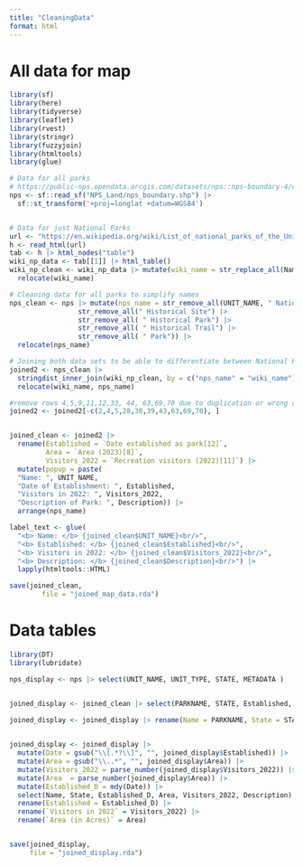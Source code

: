 ```yaml
---
title: "CleaningData"
format: html
---
```


# All data for map
```r
library(sf)
library(here)
library(tidyverse)
library(leaflet)
library(rvest)
library(stringr)
library(fuzzyjoin)
library(htmltools)
library(glue)

# Data for all parks 
# https://public-nps.opendata.arcgis.com/datasets/nps::nps-boundary-4/explore?location=37.015375%2C-81.906543%2C6.00
nps <- sf::read_sf("NPS_Land/nps_boundary.shp") |>
  sf::st_transform('+proj=longlat +datum=WGS84')


# Data for just National Parks 
url <- "https://en.wikipedia.org/wiki/List_of_national_parks_of_the_United_States"
h <- read_html(url)
tab <- h |> html_nodes("table")
wiki_np_data <- tab[[1]] |> html_table()
wiki_np_clean <- wiki_np_data |> mutate(wiki_name = str_replace_all(Name, "[^[:alnum:]]", " ")) |>
  relocate(wiki_name)

# Cleaning data for all parks to simplify names
nps_clean <- nps |> mutate(nps_name = str_remove_all(UNIT_NAME, " National") |>
                 str_remove_all(" Historical Site") |> 
                 str_remove_all( " Historical Park") |>
                 str_remove_all( " Historical Trail") |>
                 str_remove_all( " Park")) |>
  relocate(nps_name)

# Joining both data sets to be able to differentiate between National Parks and other areas on the map 
joined2 <- nps_clean |>
  stringdist_inner_join(wiki_np_clean, by = c("nps_name" = "wiki_name"), max_dist = 4) |>
  relocate(wiki_name, nps_name)

#remove rows 4,5,9,11,12,33, 44, 63,69,70 due to duplication or wrong classification 
joined2 <- joined2[-c(2,4,5,28,38,39,43,63,69,70), ]


joined_clean <- joined2 |> 
  rename(Established = `Date established as park[12]`, 
         Area = `Area (2023)[8]`, 
         Visitors_2022 = `Recreation visitors (2022)[11]`) |>
  mutate(popup = paste(
  "Name: ", UNIT_NAME,
  "Date of Establishment: ", Established,
  "Visitors in 2022: ", Visitors_2022,
  "Description of Park: ", Description)) |>
  arrange(nps_name)

label_text <- glue(
  "<b> Name: </b> {joined_clean$UNIT_NAME}<br/>",
  "<b> Established: </b> {joined_clean$Established}<br/>",
  "<b> Visitors in 2022: </b> {joined_clean$Visitors_2022}<br/>",
  "<b> Description: </b> {joined_clean$Description}<br/>") |>
  lapply(htmltools::HTML)

save(joined_clean,
        file = "joined_map_data.rda")
```

# Data tables
```r
library(DT)
library(lubridate)

nps_display <- nps |> select(UNIT_NAME, UNIT_TYPE, STATE, METADATA )


joined_display <- joined_clean |> select(PARKNAME, STATE, Established, Area, Visitors_2022, Description)

joined_display <- joined_display |> rename(Name = PARKNAME, State = STATE)
  

joined_display <- joined_display |> 
  mutate(Date = gsub("\\[.*?\\]", "", joined_display$Established)) |> 
  mutate(Area = gsub("\\..*", "", joined_display$Area)) |> 
  mutate(Visitors_2022 = parse_number(joined_display$Visitors_2022)) |> 
  mutate(Area  = parse_number(joined_display$Area)) |> 
  mutate(Established_D = mdy(Date)) |> 
  select(Name, State, Established_D, Area, Visitors_2022, Description) |> 
  rename(Established = Established_D) |>
  rename(`Visitors in 2022` = Visitors_2022) |>
  rename(`Area (in Acres)` = Area)


save(joined_display,
     file = "joined_display.rda")

```

